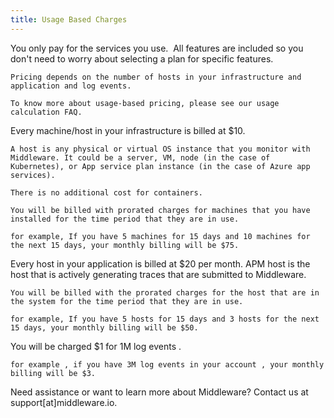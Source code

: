 ```yaml
---
title: Usage Based Charges
---
```


<Accordion title="How does usage-based pricing work?">
    You only pay for the services you use.  All features are included so you don't need to worry about selecting a plan for specific features. 

    Pricing depends on the number of hosts in your infrastructure and application and log events.

    To know more about usage-based pricing, please see our usage calculation FAQ.
</Accordion>

<Accordion title="Infrastructure Monitoring">
    Every machine/host in your infrastructure is billed at $10. 

    A host is any physical or virtual OS instance that you monitor with Middleware. It could be a server, VM, node (in the case of Kubernetes), or App service plan instance (in the case of Azure app services). 

    There is no additional cost for containers.

    You will be billed with prorated charges for machines that you have installed for the time period that they are in use.

    for example, If you have 5 machines for 15 days and 10 machines for the next 15 days, your monthly billing will be $75.
</Accordion>

<Accordion title="APM (Application performance monitoring)">
    Every host in your application is billed at $20 per month. APM host is the host that is actively generating traces that are submitted to Middleware.

    You will be billed with the prorated charges for the host that are in the system for the time period that they are in use.

    for example, If you have 5 hosts for 15 days and 3 hosts for the next 15 days, your monthly billing will be $50.
</Accordion>

<Accordion title="Log Monitoring">
    You will be charged $1 for 1M log events .

    for example , if you have 3M log events in your account , your monthly billing will be $3.
</Accordion>

<Note> Need assistance or want to learn more about Middleware? Contact us at support[at]middleware.io. </Note>